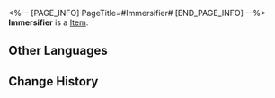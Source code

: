 <%-- [PAGE_INFO]
PageTitle=#Immersifier#
[END_PAGE_INFO] --%>
{{Item Infobox
|id          = 33
|image       = Item Immersifier.png
|type        = 
|invCategory = 
|rarity      = 4
|effect      = 
|description = This item can be exchanged by spending 40 Trailblaze Power, and is used to exchange for Immersion Rewards in the Simulated Universe
}}
{{Description|This digitized Trailblaze Power can only be used in the Simulated Universe.<br /><br />''"Explore, understand, establish, and connect &mdash; that is what it means to trailblaze. Akivili may have fallen, but THEIR legacy continues!"''}}
'''Immersifier''' is a [[Item]].

==Other Languages==
{{Other Languages
|en   = Immersifier
|zhs  = 沉浸器
|zht  = 沉浸器
|ja   = 没入器
|ko   = 몰입기
|es   = Inmersor
|fr   = Immersionneur
|ru   = Ключ погружения
|th   = เครื่องเชื่อมโยง
|vi   = Thiết Bị Kết Nối
|de   = Immersator
|id   = Immersifier
|pt   = Imersificador
}}

==Change History==
{{Change History|1.0}}